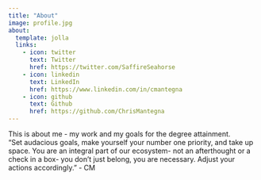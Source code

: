 ```yaml
---
title: "About"
image: profile.jpg
about:
  template: jolla
  links:
    - icon: twitter
      text: Twitter
      href: https://twitter.com/SaffireSeahorse
    - icon: linkedin
      text: LinkedIn
      href: https://www.linkedin.com/in/cmantegna
    - icon: github
      text: Github
      href: https://github.com/ChrisMantegna
---
```


This is about me - my work and my goals for the degree attainment.  
"Set audacious goals, make yourself your number one priority, and take up space. You are an integral part of our ecosystem- not an afterthought or a check in a box- you don't just belong, you are necessary. Adjust your actions accordingly." - CM 
